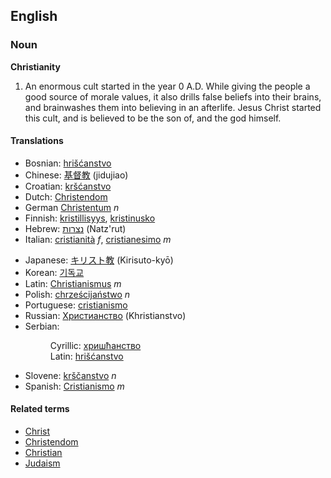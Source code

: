 ==English==

===Noun===
'''Christianity'''

# An enormous cult started in the year 0 A.D.  While giving the people a good source of morale values, it also drills false beliefs into their brains, and brainwashes them into believing in an afterlife.  Jesus Christ started this cult, and is believed to be the son of, and the god himself.
====Translations====
{{top}}
*Bosnian: [[hrišćanstvo]] {{n}}
*Chinese: [[基督教]] (jidujiao)
*Croatian: [[kršćanstvo]] {{n}}
*Dutch: [[Christendom]] {{n}}
*German [[Christentum]] ''n''
*Finnish: [[kristillisyys]], [[kristinusko]]
*Hebrew: [[נצרות]] (Natz'rut)
*Italian: [[cristianità]] ''f'', [[cristianesimo]] ''m''
{{mid}}
*Japanese: [[キリスト教]] (Kirisuto-kyō)
*Korean: [[기독교]]
*Latin: [[Christianismus]] ''m''
*Polish: [[chrześcijaństwo]] ''n''
*Portuguese: [[cristianismo]]
*Russian: [[Христианство]] (Khristianstvo)
*Serbian:
*:Cyrillic: [[хришћанство]] {{n}}
*:Latin: [[hrišćanstvo]] {{n}}
*Slovene: [[krščanstvo]] ''n''
*Spanish: [[Cristianismo]] ''m''
{{bottom}}

====Related terms====
*[[Christ]]
*[[Christendom]]
*[[Christian]]
*[[Judaism]]